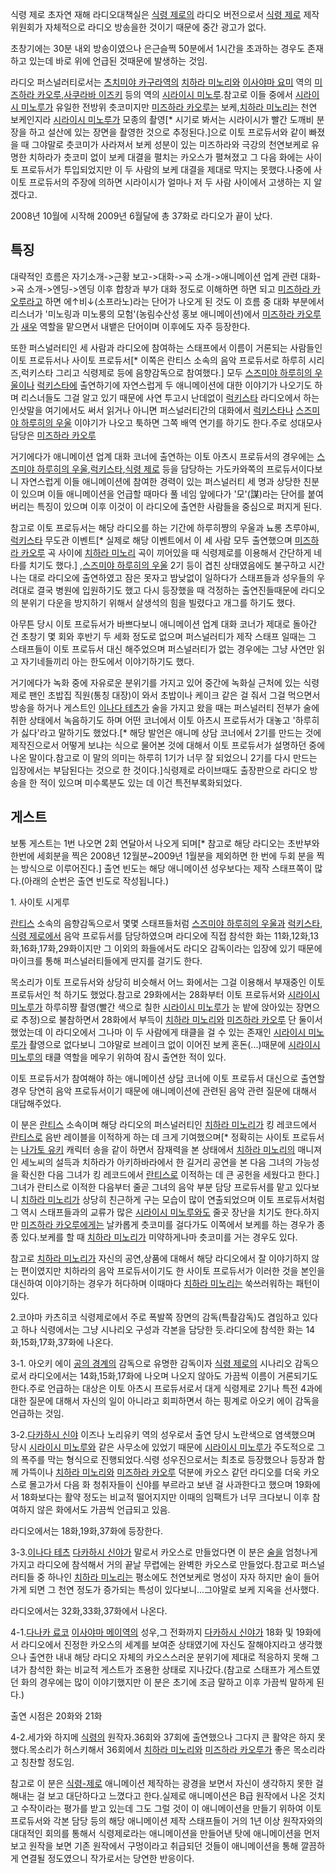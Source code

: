 식령 제로 초자연 재해 라디오대책실은 [[식령 제로]]의 라디오 버전으로서 [[식령 제로]] 제작 위원회가 자체적으로 라디오 방송을한 것이기 때문에 중간 광고가 없다.

초창기에는 30분 내외 방송이였으나 은근슬쩍 50분에서 1시간을 초과하는 경우도 존재하고 있는데 바로 위에 언급된 것때문에 발생하는 것임.
 
라디오 퍼스널러티로서는 [[츠치미야 카구라]]역의 [[치하라 미노리]]와 [[이사야마 요미]] 역의 [[미즈하라 카오루]],[[사쿠라바 이즈키]] 등의 역의 [[시라이시 미노루]].참고로 이들 중에서 [[시라이시 미노루]]가 유일한 전방위 츳코미지만 [[미즈하라 카오루]]는 보케,[[치하라 미노리]]는 천연 보케인지라 [[시라이시 미노루]]가 모종의 촬영[* 시기로 봐서는 시라이시가 빨간 도깨비 분장을 하고 설산에 있는 장면을 촬영한 것으로 추정된다.]으로 이토 프로듀서와 같이 빠졌을 때 그야말로 츳코미가 사라져서 보케 성분이 있는 미즈하라와 극강의 천연보케로 유명한 치하라가 츳코미 없이 보케 대결을 펼치는 카오스가 펼쳐졌고 그 다음 화에는 사이토 프로듀서가 투입되었지만 이 두 사람의 보케 대결을 제대로 막지는 못했다.나중에 사이토 프로듀서의 주장에 의하면 시라이시가 얼마나 저 두 사람 사이에서 고생하는 지 알겠다고.

2008년 10월에 시작해 2009년 6월달에 총 37화로 라디오가 끝이 났다.

== 특징 ==
대략적인 흐름은 자기소개->근황 보고->대화->곡 소개->애니메이션 업계 관련 대화->곡 소개->엔딩->엔딩 이후 합창과 부가 대화 정도로 이해하면 하면 되고 [[미즈하라 카오루]]라고 하면 에↑비↓(소프라노)라는 단어가 나오게 된 것도 이 흐름 중 대화 부분에서 리스너가 '미노링과 미노룽의 모험'(농림수산성 홍보 애니메이션)에서 [[미즈하라 카오루]]가 [[새우]] 역할을 맡으면서 내뱉은 단어이며 이후에도 자주 등장한다.

또한 퍼스널러티인 세 사람과 라디오에 참여하는 스태프에서 이름이 거론되는 사람들인 이토 프로듀서나 사이토 프로듀서[* 이쪽은 란티스 소속의 음악 프로듀서로 하루히 시리즈,럭키스타 그리고 식령제로 등에 음향감독으로 참여했다.] 모두 [[스즈미야 하루히의 우울]]이나 [[럭키스타]]에 출연하기에 자연스럽게 두 애니메이션에 대한 이야기가 나오기도 하며 리스너들도 그걸 알고 있기 때문에 사연 투고시 난데없이 [[럭키스타]] 라디오에서 하는 인삿말을 여기에서도 써서 읽거나 아니면 퍼스널러티간의 대화에서 [[럭키스타]]나 [[스즈미야 하루히의 우울]] 이야기가 나오고 툭하면 그쪽 배역 연기를 하기도 한다.주로 성대모사 담당은 [[미즈하라 카오루]] 

거기에다가 애니메이션 업계 대화 코너에 출연하는 이토 아츠시 프로듀서의 경우에는 [[스즈미야 하루히의 우울]],[[럭키스타]],[[식령 제로]] 등을 담당하는 가도카와쪽의 프로듀서이다보니 자연스럽게 이들 애니메이션에 참여한 경력이 있는 퍼스널러티 세 명과 상당한 친분이 있으며 이들 애니메이션을 언급할 때마다 풀 네임 앞에다가 '모'(謀)라는 단어를 붙여버리는 특징이 있으며 이후 이것이 이 라디오에 출연한 사람들을 중심으로 퍼지게 된다.

참고로 이토 프로듀서는 해당 라디오를 하는 기간에 하루히쨩의 우울과 뇨롱 츠루야씨,[[럭키스타]] 무도관 이벤트[* 실제로 해당 이벤트에서 이 세 사람 모두 출연했으며 [[미즈하라 카오루]] 곡 사이에 [[치하라 미노리]] 곡이 끼어있을 때 식령제로를 이용해서 간단하게 네타를 치기도 했다.] ,[[스즈미야 하루히의 우울]] 2기 등이 겹친 상태였음에도 불구하고 시간 나는 대로 라디오에 출연하였고 잠은 못자고 밤낮없이 일하다가 스태프들과 성우들의 우려대로 결국 병원에 입원하기도 했고 다시 등장했을 때 걱정하는 출연진들때문에 라디오의 분위기 다운을 방지하기 위해서 살생석의 힘을 빌렸다고 개그를 하기도 했다.

아무튼 당시 이토 프로듀서가 바쁘다보니 애니메이션 업계 대화 코너가 제대로 돌아간 건 초창기 몇 회와 후반기 두 세화 정도로 없으며 퍼스널러티가 제작 스태프 일때는 그 스태프들이 이토 프로듀서 대신 해주었으며 퍼스널러티가 없는 경우에는 그냥 사연만 읽고 자기네들끼리 아는 한도에서 이야기하기도 했다.

거기에다가 녹화 중에 자유로운 분위기를 가지고 있어 중간에 녹화실 근처에 있는 식령제로 팬인 초밥집 직원(통칭 대장)이 와서 초밥이나 케이크 같은 걸 줘서 그걸 먹으면서 방송을 하거나 게스트인 [[이나다 테츠]]가 술을 가지고 왔을 때는 퍼스널러티 전부가 술에 취한 상태에서 녹음하기도 하며 어떤 코너에서 이토 아츠시 프로듀서가 대놓고 '하루히가 싫다'라고 말하기도 했었다.[* 해당 발언은 애니메 상담 코너에서 2기를 만드는 것에 제작진으로서 어떻게 보냐는 식으로 물어본 것에 대해서 이토 프로듀서가 설명하던 중에 나온 말이다.참고로 이 말의 의미는 하루히 1기가 너무 잘 되었으니 2기를 다시 만드는 입장에서는 부담된다는 것으로 한 것이다.]식령제로 라이브때도 출장판으로 라디오 방송을 한 적이 있으며 미수록분도 있는 데 이건 특전부록화되었다.


== 게스트 ==
보통 게스트는 1번 나오면 2회 연달아서 나오게 되며[* 참고로 해당 라디오는 초반부와 한번에 세회분을 찍은 2008년 12월분~2009년 1월분을 제외하면 한 번에 두회 분을 찍는 방식으로 이루어진다.] 출연 빈도는 해당 애니메이션 성우보다는 제작 스태프쪽이 많다.(아래의 순번은 출연 빈도로 작성됩니다.)

1. 사이토 시게루

[[란티스]] 소속의 음향감독으로서 몇몇 스태프들처럼 [[스즈미야 하루히의 우울]]과 [[럭키스타]],[[식령 제로]]에서 음악 프로듀서를 담당하였으며 라디오에 직접 참석한 화는 11화,12화,13화,16화,17화,29화이지만 그 이외의 화들에서도 라디오 감독이라는 입장에 있기 때문에 마이크를 통해 퍼스널러티들에게 딴지를 걸기도 한다.

목소리가 이토 프로듀서와 상당히 비슷해서 어느 화에서는 그걸 이용해서 부재중인 이토 프로듀서인 척 하기도 했었다.참고로 29화에서는 28화부터 이토 프로듀서와 [[시라이시 미노루]]가 하루히쨩 촬영(빨간 색으로 칠한 [[시라이시 미노루]]가 눈 밭에 앉아있는 장면으로 추정)으로 불참하면서 28화에서 부득이 [[치하라 미노리]]와 [[미즈하라 카오루]] 단 둘이서 했었는데 이 라디오에서 그나마 이 두 사람에게 태클을 걸 수 있는 존재인 [[시라이시 미노루]]가 촬영으로 없다보니 그야말로 브레이크 없이 이어진 보케 혼돈(...)때문에 [[시라이시 미노루]]의 태클 역할을 메우기 위하여 잠시 출연한 적이 있다.

이토 프로듀서가 참여해야 하는 애니메이션 상담 코너에 이토 프로듀서 대신으로 출연할 경우 당연히 음악 프로듀서이기 때문에 애니메이션에 관련된 음악 관련 질문에 대해서 대답해주었다.

이 분은 [[란티스]] 소속이며 해당 라디오의 퍼스널러티인 [[치하라 미노리]]가 킹 레코드에서 [[란티스]]로 음반 레이블을 이적하게 하는 데 크게 기여했으며[* 정확히는 사이토 프로듀서는 [[나가토 유키]] 캐릭터 송을 같이 하면서 잠재력을 본 상태에서 [[치하라 미노리]]의 매니져인 세노씨의 설득과 치하라가 아키하바라에서 한 길거리 공연을 본 다음 그녀의 가능성을 확신한 다음 그녀가 킹 레코드에서 [[란티스]]로 이적하는 데 큰 공헌을 세웠다고 한다.] 그녀가 란티스로 이적한 다음부터 줄곧 그녀의 음악 부분 담당 프로듀서를 맡고 있다보니 [[치하라 미노리]]가 상당히 친근하게 구는 모습이 많이 연출되었으며 이토 프로듀서처럼 그 역시 스태프들과의 교류가 많은 [[시라이시 미노루]]와도 줄곳 장난을 치기도 한다.하지만 [[미즈하라 카오루]]에게는 날카롭게 츳코미를 걸다가도 이쪽에서 보케를 하는 경우가 종종 있다.보케를 할 때 [[치하라 미노리]]가 미약하게나마 츳코미를 거는 경우도 있다.

참고로 [[치하라 미노리]]가 자신의 공연,상품에 대해서 해당 라디오에서 잘 이야기하지 않는 편이였지만 치하라의 음악 프로듀서이기도 한 사이토 프로듀서가 이러한 것을 본인을 대신하여 이야기하는 경우가 허다하며 이때마다 [[치하라 미노리]]는 쑥쓰러워하는 패턴이 있다.

2.코야마 카츠히코
식령제로에서 주로 폭발쪽 장면의 감독(특촬감독)도 겸임하고 있다고 하나 식령에서는 그냥 시나리오 구성과 각본을 담당한 듯.라디오에 참석한 화는 14화,15화,17화,37화에 나온다.


3-1. 아오키 에이
[[공의 경계]]의 감독으로 유명한 감독이자 [[식령 제로]]의 시나리오 감독으로서 라디오에서는 14화,15화,17화에 나오며 나오지 않아도 가끔씩 이름이 거론되기도 한다.주로 언급하는 대상은 이토 아츠시 프로듀서로서 대게 식령제로 2기나 특전 4과에 대한 질문에 대해서 자신의 일이 아니라고 회피하면서 하는 핑계로 아오키 에이 감독을 언급하는 것임.


3-2.[[다카하시 신야]]
이즈나 노리유키 역의 성우로서 출연 당시 노란색으로 염색했으며 당시 [[시라이시 미노루]]와 같은 사무소에 있었기 때문에 [[시라이시 미노루]]가 주도적으로 그의 폭주를 막는 형식으로 진행되었다.식령 성우진으로서는 최초로 등장했으나 등장과 함께 가뜩이나 [[치하라 미노리]]와 [[미즈하라 카오루]] 덕분에 카오스 같던 라디오를 더욱 카오스로 몰고가서 다음 화 청취자들이 신야를 부르라고 보낸 걸 사과한다고 했으며 19화에서 18화보다는 활약 정도는 비교적 떨어지지만 이때의 임팩트가 너무 크다보니 이후 참여하지 않은 화에서도 가끔씩 언급되고 있음.

라디오에서는 18화,19화,37화에 등장한다.

3-3.[[이나다 테츠]]
[[다카하시 신야]]가 말로서 카오스로 만들었다면 이 분은 [[술]]을 엄청나게 가지고 라디오에 참석해서 거의 끝날 무렵에는 완벽한 카오스로 만들었다.참고로 퍼스널러티들 중 하나인 [[치하라 미노리]]는 평소에도 천연보케로 명성이 자자 하지만 술이 들어가게 되면 그 천연 정도가 증가되는 특성이 있다보니...그야말로 보케 지옥을 선사했다.

라디오에서는 32화,33화,37화에서 나온다.


4-1.[[다나카 료코]]
[[이사야마 메이]]역의 성우,그 전화까지 [[다카하시 신야]]가 18화 및 19화에서 라디오에서 진정한 카오스의 세계를 보여준 상태였기에 자신도 잘해야지라고 생각했으나 출연한 내내 해당 라디오 자체의 카오스스러운 분위기에 제대로 적응하지 못해 그녀가 참석한 화는 비교적 게스트가 조용한 상태로 지나갔다.(참고로 스태프가 게스트였던 화의 경우에는 많이 이야기했지만 이 분은 초기에 조금 말하고 이후 가끔씩 말하게 된다.)

출연 시점은 20화와 21화

4-2.세가와 하지메
[[식령]]의 원작자.36회와 37회에 출연했으나 그다지 큰 활약은 하지 못했다.목소리가 허스키해서 36회에서 [[치하라 미노리]]와 [[미즈하라 카오루]]가 좋은 목소리라고 칭찬할 정도임.

참고로 이 분은 [[식령-제로]] 애니메이션 제작하는 광경을 보면서 자신이 생각하지 못한 걸 해내는 걸 보고 대단하다고 느꼈다고 한다.실제로 애니메이션은 B급 원작에서 나온 것치고 수작이라는 평가를 받고 있는데 그도 그럴 것이 이 애니메이션을 만들기 위하여 이토 프로듀서와 각본 담당 등의 해당 애니메이션 제작 스태프들이 거의 1년 이상 원작자와의 대대적인 회의를 통해서 식령제로라는 애니메이션을 만들어낸 탓에 애니메이션을 먼저보고 원작을 보면 기존 원작에서 구멍이라고 취급되던 것들이 애니메이션을 통해 깔끔하게 연결될 정도였으니 작가로서는 당연한 반응이다.

